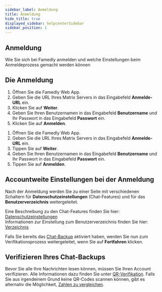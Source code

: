 ```yaml
---
sidebar_label: Anmeldung
title: Anmeldung
hide_title: true
displayed_sidebar: helpcenterSidebar
sidebar_position: 1
---
```



<div class="hero hero--primary">
  <div class="container">
    <h2 class="hero__title">Anmeldung</h2>
    <p class="hero__subtitle">Wie Sie sich bei Famedly anmelden und welche Einstellungen beim Anmeldeprozess gemacht werden können</p>
  </div>
</div>

## Die Anmeldung

<Tabs>
  <TabItem value="desktop" label="Desktop" default>
  <ol>
    <li>Öffnen Sie die Famedly Web App.</li>
    <li>Geben Sie die URL Ihres Matrix Servers in das Eingabefeld <b>Anmelde-URL</b> ein.</li>
    <li>Klicken Sie auf <b>Weiter</b>.</li>
    <li>Geben Sie Ihren Benutzernamen in das Eingabefeld <b>Benutzername</b> und Ihr Passwort in das Eingabefeld <b>Passwort</b> ein.</li>
    <li>Klicken Sie auf <b>Anmelden</b>.</li>
  </ol>
  </TabItem>
  <TabItem value="mobil" label="Mobil">
  <ol>
    <li>Öffnen Sie die Famedly Web App.</li>
    <li>Geben Sie die URL Ihres Matrix Servers in das Eingabefeld <b>Anmelde-URL</b> ein.</li>
    <li>Tippen Sie auf <b>Weiter</b>.</li>
    <li>Geben Sie Ihren Benutzernamen in das Eingabefeld <b>Benutzername</b> und Ihr Passwort in das Eingabefeld <b>Passwort</b> ein.</li>
    <li>Tippen Sie auf <b>Anmelden</b>.</li>
  </ol>
  </TabItem>
</Tabs>

## Accountweite Einstellungen bei der Anmeldung

Nach der Anmeldung werden Sie zu einer Seite mit verschiedenen Schaltern für <b>Datenschutzeinstellungen</b> (Chat-Features) und für das <b>Benutzerverzeichnis</b> weitergeleitet.  

Eine Beschreibung zu den Chat-Features finden Sie hier: [Datenschutzeinstellungen](../your-account/account-settings#datenschutz)\
Informationen zur Einstellung zum Benutzerverzeichnis finden Sie hier: [Verzeichnis](../your-account/account-settings#verzeichnis)

Falls Sie bereits das [Chat-Backup](../first-steps/first-login#chat-backup-aktivieren) aktiviert haben, werden Sie nun zum Verifikationsprozess weitergeleitet, wenn Sie auf <b>Fortfahren</b> klicken. 

## Verifizieren Ihres Chat-Backups

Bevor Sie alle Ihre Nachrichten lesen können, müssen Sie Ihren Account verifizieren. Alle Informationen dazu finden Sie unter [QR-Verifikation](../using-famedly/chat-backup-verification#qr-verifikation). 
Falls Sie aus irgendeinem Grund keine QR-Codes scannen können, gibt es alternativ die Möglichkeit, [Zahlen zu vergleichen](../using-famedly/chat-backup-verification#zahlen-verifikation).
